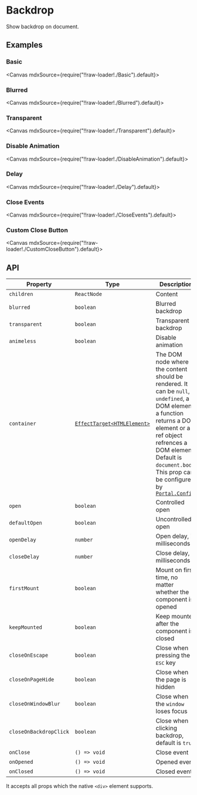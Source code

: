 
<Meta title="Overlays/Backdrop" />

# Backdrop

Show backdrop on document.

## Examples

### Basic

<Canvas mdxSource={require("!!raw-loader!./Basic").default}>
  <Story id="examples-backdrop--basic" />
</Canvas>

### Blurred

<Canvas mdxSource={require("!!raw-loader!./Blurred").default}>
  <Story id="examples-backdrop--blurred" />
</Canvas>

### Transparent

<Canvas mdxSource={require("!!raw-loader!./Transparent").default}>
  <Story id="examples-backdrop--transparent" />
</Canvas>

### Disable Animation

<Canvas mdxSource={require("!!raw-loader!./DisableAnimation").default}>
  <Story id="examples-backdrop--disable-animation" />
</Canvas>

### Delay

<Canvas mdxSource={require("!!raw-loader!./Delay").default}>
  <Story id="examples-backdrop--delay" />
</Canvas>

### Close Events

<Canvas mdxSource={require("!!raw-loader!./CloseEvents").default}>
  <Story id="examples-backdrop--close-events" />
</Canvas>

### Custom Close Button

<Canvas mdxSource={require("!!raw-loader!./CustomCloseButton").default}>
  <Story id="examples-backdrop--custom-close-button" />
</Canvas>

## API

| Property               | Type                                                                                        | Description                                                                                                                                                                                                                                                                                            |
| ---------------------- | ------------------------------------------------------------------------------------------- | ------------------------------------------------------------------------------------------------------------------------------------------------------------------------------------------------------------------------------------------------------------------------------------------------------ |
| `children`             | `ReactNode`                                                                                 | Content                                                                                                                                                                                                                                                                                                |
| `blurred`              | `boolean`                                                                                   | Blurred backdrop                                                                                                                                                                                                                                                                                       |
| `transparent`          | `boolean`                                                                                   | Transparent backdrop                                                                                                                                                                                                                                                                                   |
| `animeless`            | `boolean`                                                                                   | Disable animation                                                                                                                                                                                                                                                                                      |
| `container`            | [`EffectTarget<HTMLElement>`](https://lilibraries.github.io/utils/types#effecttarget-react) | The DOM node where the content should be rendered. It can be `null`, `undefined`, a DOM element, a function returns a DOM element or a ref object refrences a DOM element. Default is `document.body`. This prop can be configured by [`Portal.Config`](?path=/story/others-portal--page#portalconfig) |
| `open`                 | `boolean`                                                                                   | Controlled open                                                                                                                                                                                                                                                                                        |
| `defaultOpen`          | `boolean`                                                                                   | Uncontrolled open                                                                                                                                                                                                                                                                                      |
| `openDelay`            | `number`                                                                                    | Open delay, in milliseconds                                                                                                                                                                                                                                                                            |
| `closeDelay`           | `number`                                                                                    | Close delay, in milliseconds                                                                                                                                                                                                                                                                           |
| `firstMount`           | `boolean`                                                                                   | Mount on first time, no matter whether the component is opened                                                                                                                                                                                                                                         |
| `keepMounted`          | `boolean`                                                                                   | Keep mounted after the component is closed                                                                                                                                                                                                                                                             |
| `closeOnEscape`        | `boolean`                                                                                   | Close when pressing the <kbd>ESC</kbd> key                                                                                                                                                                                                                                                             |
| `closeOnPageHide`      | `boolean`                                                                                   | Close when the page is hidden                                                                                                                                                                                                                                                                          |
| `closeOnWindowBlur`    | `boolean`                                                                                   | Close when the `window` loses focus                                                                                                                                                                                                                                                                    |
| `closeOnBackdropClick` | `boolean`                                                                                   | Close when clicking backdrop, default is `true`                                                                                                                                                                                                                                                        |
| `onClose`              | `() => void`                                                                                | Close event                                                                                                                                                                                                                                                                                            |
| `onOpened`             | `() => void`                                                                                | Opened event                                                                                                                                                                                                                                                                                           |
| `onClosed`             | `() => void`                                                                                | Closed event                                                                                                                                                                                                                                                                                           |

It accepts all props which the native `<div>` element supports.
